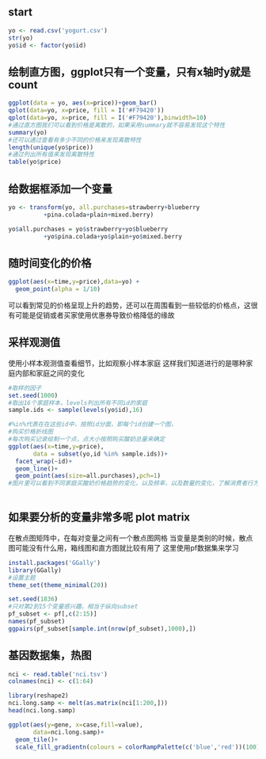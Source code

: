 

## start

```r
yo <- read.csv('yogurt.csv')
str(yo)
yo$id <- factor(yo$id)

```

## 绘制直方图，ggplot只有一个变量，只有x轴时y就是count

```r
ggplot(data = yo, aes(x=price))+geom_bar()
qplot(data=yo, x=price, fill = I('#F79420'))
qplot(data=yo, x=price, fill = I('#F79420'),binwidth=10)
#通过直方图我们可以看到价格是离散的，如果采用summary就不容易发现这个特性
summary(yo)
#还可以通过查看有多少不同的价格来发现离散特性
length(unique(yo$price))
#通过列出所有值来发现离散特性
table(yo$price)
```

## 给数据框添加一个变量

```r

yo <- transform(yo, all.purchases=strawberry+blueberry
          +pina.colada+plain+mixed.berry)

yo$all.purchases = yo$strawberry+yo$blueberry
          +yo$pina.colada+yo$plain+yo$mixed.berry
```


## 随时间变化的价格

```r

ggplot(aes(x=time,y=price),data=yo) +
  geom_point(alpha = 1/10)
```

可以看到常见的价格呈现上升的趋势，还可以在周围看到一些较低的价格点，这很有可能是促销或者买家使用优惠券导致价格降低的缘故


## 采样观测值
使用小样本观测值查看细节，比如观察小样本家庭
这样我们知道进行的是哪种家庭内部和家庭之间的变化

```r
#取样的因子
set.seed(1000)
#取出16个家庭样本，levels列出所有不同id的家庭
sample.ids <- sample(levels(yo$id),16)

#%in%代表在在这些id中，按照id分面，即每个id创建一个图，
#购买价格折线图
#每次购买记录绘制一个点，点大小按照购买酸奶总量来确定
ggplot(aes(x=time,y=price),
       data = subset(yo,id %in% sample.ids))+
  facet_wrap(~id)+
  geom_line()+
  geom_point(aes(size=all.purchases),pch=1)
#图片里可以看到不同家庭买酸奶价格趋势的变化，以及频率，以及数量的变化，了解消费者行为
  
```


## 如果要分析的变量非常多呢 plot matrix
在散点图矩阵中，在每对变量之间有一个散点图网格
当变量是类别的时候，散点图可能没有什么用，箱线图和直方图就比较有用了
这里使用pf数据集来学习

```r
install.packages('GGally')
library(GGally)
#设置主题
theme_set(theme_minimal(20))

set.seed(1836)
#只对第2到15个变量感兴趣，相当于纵向subset
pf_subset <- pf[,c(2:15)]
names(pf_subset)
ggpairs(pf_subset[sample.int(nrow(pf_subset),1000),])

```





## 基因数据集，热图

```r

nci <- read.table('nci.tsv')
colnames(nci) <- c(1:64)

library(reshape2)
nci.long.samp <- melt(as.matrix(nci[1:200,]))
head(nci.long.samp)

ggplot(aes(y=gene, x=case,fill=value),
       data=nci.long.samp)+
  geom_tile()+
  scale_fill_gradientn(colours = colorRampPalette(c('blue','red'))(100))


```





